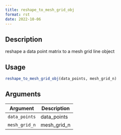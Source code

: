 ```yaml
--- 
title: reshape_to_mesh_grid_obj 
format: rst 
date: 2022-10-06 
--- 
```


## Description

reshape a data point matrix to a mesh grid line object


## Usage

```r
reshape_to_mesh_grid_obj(data_points, mesh_grid_n)
```


## Arguments

Argument      |Description
------------- |----------------
`data_points`     |     data_points
`mesh_grid_n`     |     mesh_grid_n


